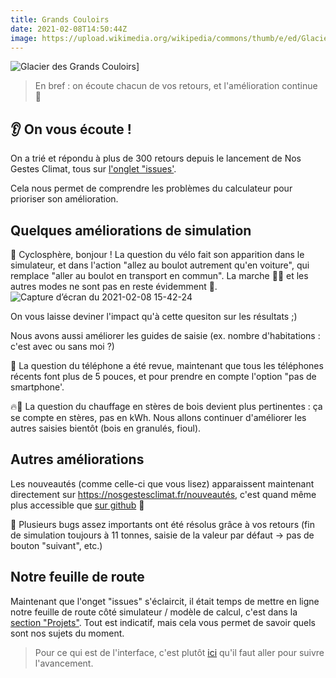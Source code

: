 ---
title: Grands Couloirs
date: 2021-02-08T14:50:44Z
image: https://upload.wikimedia.org/wikipedia/commons/thumb/e/ed/Glacier_de_la_Grande_Casse_le_13_août_2016.JPG/640px-Glacier_de_la_Grande_Casse_le_13_août_2016.JPG
---

![Glacier des Grands Couloirs](https://upload.wikimedia.org/wikipedia/commons/thumb/e/ed/Glacier_de_la_Grande_Casse_le_13_août_2016.JPG/640px-Glacier_de_la_Grande_Casse_le_13_août_2016.JPG)]

> En bref : on écoute chacun de vos retours, et l'amélioration continue 🔄

## 👂 On vous écoute !

On a trié et répondu à plus de 300 retours depuis le lancement de Nos Gestes Climat, tous sur [l'onglet "issues'](https://github.com/betagouv/ecolab-data/issues).

Cela nous permet de comprendre les problèmes du calculateur pour prioriser son amélioration.

## Quelques améliorations de simulation

🚴 Cyclosphère, bonjour ! La question du vélo fait son apparition dans le simulateur, et dans l'action "allez au boulot autrement qu'en voiture", qui remplace "aller au boulot en transport en commun". La marche 🚶‍♀️ et les autres modes ne sont pas en reste évidemment 🛴.
![Capture d’écran du 2021-02-08 15-42-24](https://user-images.githubusercontent.com/1177762/107234732-4097f700-6a24-11eb-9f54-ff64cf66183f.png)

On vous laisse deviner l'impact qu'à cette quesiton sur les résultats ;)

Nous avons aussi améliorer les guides de saisie (ex. nombre d'habitations : c'est avec ou sans moi ?)

🤳 La question du téléphone a été revue, maintenant que tous les téléphones récents font plus de 5 pouces, et pour prendre en compte l'option "pas de smartphone'.

🔥🌲 La question du chauffage en stères de bois devient plus pertinentes : ça se compte en stères, pas en kWh. Nous allons continuer d'améliorer les autres saisies bientôt (bois en granulés, fioul).

## Autres améliorations

Les nouveautés (comme celle-ci que vous lisez) apparaissent maintenant directement sur https://nosgestesclimat.fr/nouveautés, c'est quand même plus accessible que [sur github](https://github.com/betagouv/ecolab-data/releases) 🙂

🐛 Plusieurs bugs assez importants ont été résolus grâce à vos retours (fin de simulation toujours à 11 tonnes, saisie de la valeur par défaut -> pas de bouton "suivant", etc.)

## Notre feuille de route

Maintenant que l'onget "issues" s'éclaircit, il était temps de mettre en ligne notre feuille de route côté simulateur / modèle de calcul, c'est dans la [section "Projets"](https://github.com/betagouv/ecolab-data/projects/1). Tout est indicatif, mais cela vous permet de savoir quels sont nos sujets du moment.

> Pour ce qui est de l'interface, c'est plutôt [ici](https://github.com/betagouv/ecolab-climat/milestones) qu'il faut aller pour suivre l'avancement.
